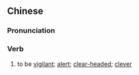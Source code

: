 ==Chinese==
{{zh-forms}}

===Pronunciation===
{{zh-pron
|c=sing2 seoi2
|cat=v
}}

===Verb===
{{zh-verb}}

# {{lb|zh|Cantonese}} to be [[vigilant]]; [[alert]]; [[clear-headed]]; [[clever]]